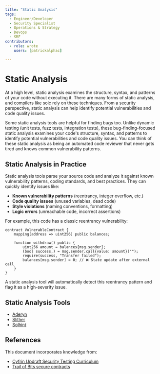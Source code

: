 ```yaml
---
title: "Static Analysis"
tags:
  - Engineer/Developer
  - Security Specialist
  - Operations & Strategy
  - Devops
  - SRE
contributors:
  - role: wrote
    users: [patrickalphac]

---
```



<TagProvider>
<TagFilter />

# Static Analysis

<TagList tags={frontmatter.tags} />
<AttributionList contributors={frontmatter.contributors} />

At a high level, static analysis examines the structure, syntax, and patterns of your code without executing it. There are many forms of static analysis, and compilers like solc rely on these techniques. From a security perspective, static analysis can help identify potential vulnerabilities and code quality issues.

Some static analysis tools are helpful for finding bugs too. Unlike dynamic testing (unit tests, fuzz tests, integration tests), these bug-finding-focused static analysis examines your code's structure, syntax, and patterns to identify potential vulnerabilities and code quality issues. You can think of these static analysis as being an automated code reviewer that never gets tired and knows common vulnerability patterns.

## Static Analysis in Practice

Static analysis tools parse your source code and analyze it against known vulnerability patterns, coding standards, and best practices. They can quickly identify issues like:

- **Known vulnerability patterns** (reentrancy, integer overflow, etc.)
- **Code quality issues** (unused variables, dead code)
- **Style violations** (naming conventions, formatting)
- **Logic errors** (unreachable code, incorrect assertions)

For example, this code has a classic reentrancy vulnerability:

```solidity
contract VulnerableContract {
    mapping(address => uint256) public balances;
    
    function withdraw() public {
        uint256 amount = balances[msg.sender];
        (bool success,) = msg.sender.call{value: amount}("");
        require(success, "Transfer failed");
        balances[msg.sender] = 0; // ❌ State update after external call
    }
}
```

A static analysis tool will automatically detect this reentrancy pattern and flag it as a high-severity issue.

## Static Analysis Tools

- [Aderyn](https://cyfrin.gitbook.io/cyfrin-docs/aderyn-cli/readme)
- [Slither](https://github.com/crytic/slither)
- [Solhint](https://github.com/protofire/solhint)

## References

This document incorporates knowledge from:

- [Cyfrin Updraft Security Testing Curriculum](https://updraft.cyfrin.io)
- [Trail of Bits secure contracts](https://secure-contracts.com/program-analysis/slither/docs/src/api/static_analysis.html)

</TagProvider>